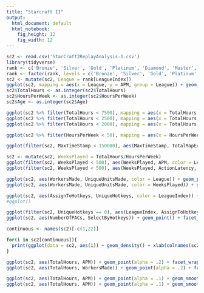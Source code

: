 ```yaml
---
title: "Starcraft II"
output:
  html_document: default
  html_notebook:
    fig_height: 12
    fig_width: 12
---
```




```r
sc2 <- read.csv('StarCraft2ReplayAnalysis-1.csv')
library(tidyverse)
rank <- c('Bronze', 'Silver', 'Gold', 'Platinum', 'Diamond', 'Master', 'GrandMaster', 'Professional')
rank <- factor(rank, levels = c('Bronze', 'Silver', 'Gold', 'Platinum', 'Diamond', 'Master', 'GrandMaster', 'Professional'))
sc2 <- mutate(sc2, League = rank[LeagueIndex])
ggplot(sc2, mapping = aes(x = League, y = APM, group = League)) + geom_boxplot()
sc2$TotalHours <- as.integer(sc2$TotalHours)
sc2$HoursPerWeek <- as.integer(sc2$HoursPerWeek)
sc2$Age <- as.integer(sc2$Age)
```

```r
ggplot(sc2 %>% filter(TotalHours < 7500), mapping = aes(x = TotalHours, y = APM, color = League)) + geom_point(alpha = 0.5)
ggplot(sc2 %>% filter(TotalHours < 2500), mapping = aes(x = TotalHours, y = APM, color = League)) + geom_point(alpha = 0.5)
ggplot(sc2 %>% filter(TotalHours < 2000), mapping = aes(x = TotalHours, y = APM, color = League)) + geom_point(alpha = 0.5)
```

```r
ggplot(sc2 %>% filter(HoursPerWeek < 50), mapping = aes(x = HoursPerWeek, y = APM, color = League)) + geom_point()
```
```r

ggplot(filter(sc2, MaxTimeStamp < 150000), aes(MaxTimeStamp, TotalMapExplored)) + geom_point(alpha = 0.4)
```


```r
sc2 <- mutate(sc2, WeeksPlayed = TotalHours/HoursPerWeek)
ggplot(filter(sc2, WeeksPlayed < 500), aes(WeeksPlayed, APM, color = LeagueIndex)) + geom_point(size = 0.25) + scale_color_gradientn(colors = rainbow(4))
ggplot(filter(sc2, WeeksPlayed < 500), aes(WeeksPlayed, ActionLatency, color = LeagueIndex)) + geom_point(size = 0.25) + scale_color_gradientn(colors = rainbow(4)) 
```

```r
ggplot(sc2, aes(WorkersMade, UniqueUnitsMade, color = League)) + geom_point(size = .3)
ggplot(sc2, aes(WorkersMade, UniqueUnitsMade, color = WeeksPlayed)) + geom_point(size = .3) + scale_color_gradientn(colors = rainbow(4))
```

```r
ggplot(sc2, aes(AssignToHotkeys, UniqueHotkeys, color = LeagueIndex)) + geom_point(size = 0.5) + scale_color_gradientn(colors = rainbow(4)) + facet_wrap(~ LeagueIndex) + geom_smooth(method = 'lm', se = FALSE)
#ggplot()
```

```r
ggplot(filter(sc2, UniqueHotkeys == 0), aes(LeagueIndex, AssignToHotkeys, color = League)) + geom_bar(stat = 'identity')
ggplot(sc2, aes(NumberOfPACs, SelectByHotkeys)) + geom_point() + facet_wrap(~League)
```

```r
continuous <- names(sc2)[-c(1,22)]

for(i in sc2[continuous]){
  print(ggplot(data = sc2, aes(i)) + geom_density() + xlab(colnames(sc2)[i])) 
}

```

```r
ggplot(sc2, aes(TotalHours, APM)) + geom_point(alpha = .2) + facet_wrap('League') + geom_smooth(method = 'loess', se = FALSE)
ggplot(sc2, aes(TotalHours, WorkersMade)) + geom_point(alpha = .2) + facet_wrap('League') + geom_smooth(method = 'loess', se = FALSE)
```
```r
ggplot(sc2, aes(TotalHours, APM)) + geom_point(alpha = .1) + geom_smooth(method = 'loess', se = FALSE)
ggplot(sc2, aes(TotalHours, APM)) + geom_point(alpha = .1) + geom_smooth(method = 'lm', formula = y ~ poly(x,2), se = FALSE)
```

```r

```

